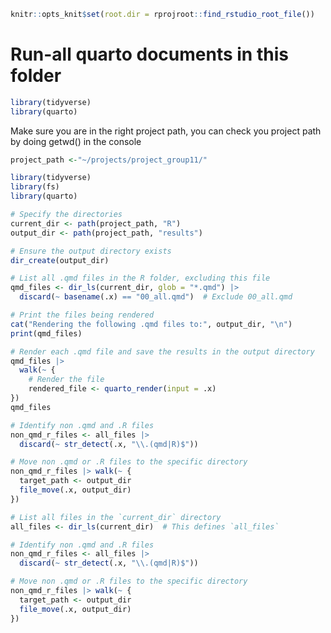 ```r
knitr::opts_knit$set(root.dir = rprojroot::find_rstudio_root_file())
```

# Run-all quarto documents in this folder

```r
library(tidyverse)
library(quarto)
```

Make sure you are in the right project path, you can check you project path by doing getwd() in the console

```r
project_path <-"~/projects/project_group11/"
```

```r
library(tidyverse)
library(fs)
library(quarto)

# Specify the directories
current_dir <- path(project_path, "R")
output_dir <- path(project_path, "results")

# Ensure the output directory exists
dir_create(output_dir)

# List all .qmd files in the R folder, excluding this file
qmd_files <- dir_ls(current_dir, glob = "*.qmd") |>
  discard(~ basename(.x) == "00_all.qmd")  # Exclude 00_all.qmd

# Print the files being rendered
cat("Rendering the following .qmd files to:", output_dir, "\n")
print(qmd_files)

# Render each .qmd file and save the results in the output directory
qmd_files |>
  walk(~ {
    # Render the file
    rendered_file <- quarto_render(input = .x)
})
qmd_files

# Identify non .qmd and .R files
non_qmd_r_files <- all_files |>
  discard(~ str_detect(.x, "\\.(qmd|R)$"))

# Move non .qmd or .R files to the specific directory
non_qmd_r_files |> walk(~ {
  target_path <- output_dir
  file_move(.x, output_dir)
})
```

```r
# List all files in the `current_dir` directory
all_files <- dir_ls(current_dir)  # This defines `all_files`

# Identify non .qmd and .R files
non_qmd_r_files <- all_files |>
  discard(~ str_detect(.x, "\\.(qmd|R)$"))

# Move non .qmd or .R files to the specific directory
non_qmd_r_files |> walk(~ {
  target_path <- output_dir
  file_move(.x, output_dir)
})
```
